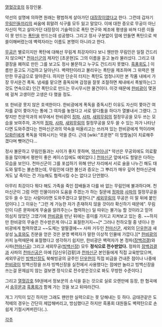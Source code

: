 [[열혈강호]]의 등장인물.

약선의 설명에 의하면 원래는 평범하게 살아가던 [[대장장이]]였다고 한다. 그런데 갑자기 [[무림]]인들끼리의 싸움에 휘말려 식구를 모두 잃고 말았다. 이에 대한 증오로 무공이 아닌 자신이 먹고 살아가던 대장장이 기술력으로 폭탄 연구와 제조에 평생을 바쳐 다른 이들이 못 만드는 [[폭탄]]을 만드는데 성공했다. 그리고 정사 구분없이 맘에 안들면 폭탄으로 싹쓸이해버렸는데 벽력자라는 이름도 본명이 아니라고 한다.

[[무공]]은 별로이지만 폭탄에 대해선 무림계 최강자이다 보니 웬만한 무림인은 일절 건드리지 않으며[* [[천마신군]]의 제자인 [초운현]도 그의 이름을 듣고 놀라 물러섰다. 그리고 대결장을 폐허로 만든 그를 보고도 정사 불문하고 누구도 건드리지 못했다. [[흑풍회]]도.] 이름만 듣고도 기겁하고 달아난다. 벽력탄이라고 불리우는 폭탄을 제조하며 그 위력은 웬만한 무공급으로 알아준다. 하지만 단순히 터지는 폭탄도 엄청나지만 본 작품 내에서 가장 무서운건 폭독. 냄새를 맡으면 중독되며 감정을 잘못 조절하면 체내에서 폭발하는(그것도 연속으로) 인간 폭탄으로 만드는 무시무시한 물건이다. 이것 때문에 [[한비광]]이 몇권에 걸쳐 고생이란 고생은 다 했을 정도.

또 한비광 못지 않은 호색한이다. 한비광에게 폭독을 중독시킨 이유도 자신이 쫓아간 여자를 같이 쫓아가는 통에 그 여자를 놓쳤다고 서로 말다툼을 하다가 열불내서 그랬다. 그렇지만 천운악과의 비무에서 한비광이 [[정파]], [[사파]], [[새외무림]]의 절정무공을 모두 쓰는 모습을 보여주자, 과거의 [[정파]], [[사파]], [[새외무림]]의 절정무공을 모두 쓸 수 있는 자가 나타난다면 도와주겠다는 천마신군과의 약속을 떠올리고는 쓰러져 있는 한비광에게 먹이라며 [[담화린]]에게 폭독을 약화시키는 약을 준다. 근데 [wiki:"초운현" 이 망할놈]이 치료해주겠다며 뺏어간다...

정사 불문하고 무림인들과는 사이가 좋지 못하며, [[천유현|약선]]이나[* 약선은 무공외에도 의료활동을 많이해서 평판이 좋은 케이스임에도 예외없다.] [[천마신군]] 앞에서도 할말은 다하는 모습을 보인다. 천마신군이 그를 포섭하기 위해 만난 자리에서 서로 술을 나누긴 해도 태도와 말투는 불손했는데, 무림인에 대한 불신과 증오는 그 뿌리가 매우 깊어 천마신군에게도 날 죽이는 건 가능해도 협력시킬 수는 없다고 단언했다. 

아무리 최강이다 뭐다 해도 가족을 죽인 잡배들과 다를 바 없는 무림인에 불과하다며. 천마신군이 그럼 어떤 인물이라야 도움을 주겠는가 하는 질문에 [[정파]]와 [[사파]]의 절정무공을 모두 쓸 수 있는 사람이라면 도와주겠다고 말한다.[* [[세외무림]]의 무공은 이 말 뒤에 붙인 덤이다.] 그 이유는 "그런 게 가능한 자가 존재하지 않을 것이라 확신하기 때문에". 무림인이 다른 문파에게 무술을 알려주는(= 협력하는) 일 따위는 불가능 할 것이라고 믿어 의심치 않았던 그였기에 [[한비광]]을 만난 뒤에는 흥미를 가지고 지켜보고 있는 중. ~~하지만 한비광의 무술은 전수받은게 아니고 표절한거지~~[* 그러나 천하오절 중 넷이나 한비광에게 협력하였고 ~~도제는 얼떨결에~~ 사파 거두인 [[천마신군]], 세외의 [[단우헌]]과 새 살성 [[노호]]와도 친분을 얻은 것은 분명 벽력자가 말한 이상적 인물에 가깝다.][* [[한비광]]의 카피 능력때문에 표절했다고 생각하기 쉽지만, 한비광은 벽력자가 본 정파([[장백검결]])와 사파([[천마신공]]) 그리고 세외무공([[빙백신장]]) 모두 '''정식으로 전수받았다.''' 정파의 [[장백검결]]과 사파의 [[천마신공]]은 아예 [담신우|검황]과 [[천마신군]] 본인들에게 직접 교육받았으며, 세외무공인 [[빙백신장]]도 북해빙궁의 궁주인 [[단우헌]]이 직접 비급을 건내준 점이나 나중에 [[한비광]]이 빙백신장을 쓰자 빙백신장을 실전에서 사용했다는 점에만 놀라고 빙백신장을 쓰는걸 문제삼지 않는 걸보면 정식으로 전수받은것으로 봐도 무방한 수준이다.]

그리고 [[열혈강호]] 59권에서 정보꾼의 소식을 듣는 것으로 실로 오랜만에 등장, 한 협곡에서 [[송무문]]과 [[흑풍회]]가 함께 가는 것을 보고 뒤따라간다.

개그 기믹이 있긴 하지만 그래도 왠만한 실력으로는 못 당해내는 듯 하다. 금태관같은 도적떼의 경우는 간단히 제압해버리고, 방심했다곤 하지만 흑풍회 대원들도 벽력탄으로 손쉽게 기절시켜버린다(..).

[[각주]]
